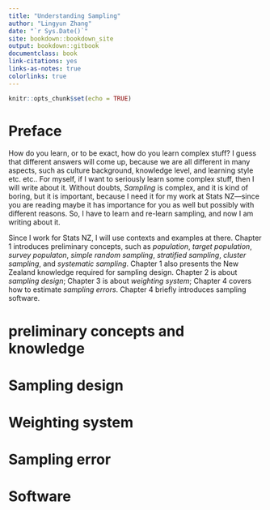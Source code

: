 ```yaml
--- 
title: "Understanding Sampling"
author: "Lingyun Zhang"
date: "`r Sys.Date()`"
site: bookdown::bookdown_site
output: bookdown::gitbook
documentclass: book
link-citations: yes
links-as-notes: true
colorlinks: true
---
```


```r
knitr::opts_chunk$set(echo = TRUE)
```

# Preface {-}

How do you learn, or to be exact, how do you learn complex stuff? I guess that different answers will come up, because we are all different in many aspects, such as culture background, knowledge level, and learning style etc. etc.. For myself, if I want to seriously learn some complex stuff, then I will write about it. Without doubts, *Sampling* is complex, and it is kind of boring, but it is important, because I need it for my work at Stats NZ---since you are reading maybe it has importance for you as well but possibly with different reasons. So, I have to learn and re-learn sampling, and now I am writing about it.

Since I work for Stats NZ, I will use contexts and examples at there. Chapter 1 introduces preliminary concepts, such as *population*, *target population*, *survey populaton*, *simple random sampling*, *stratified sampling*, *cluster sampling*, and *systematic sampling*. Chapter 1 also presents the New Zealand knowledge required for sampling design. Chapter 2 is about *sampling design*; Chapter 3 is about *weighting system*; Chapter 4 covers how to estimate *sampling errors*. Chapter 4 briefly introduces sampling software.


# preliminary concepts and knowledge


# Sampling design

# Weighting system

# Sampling error

# Software

